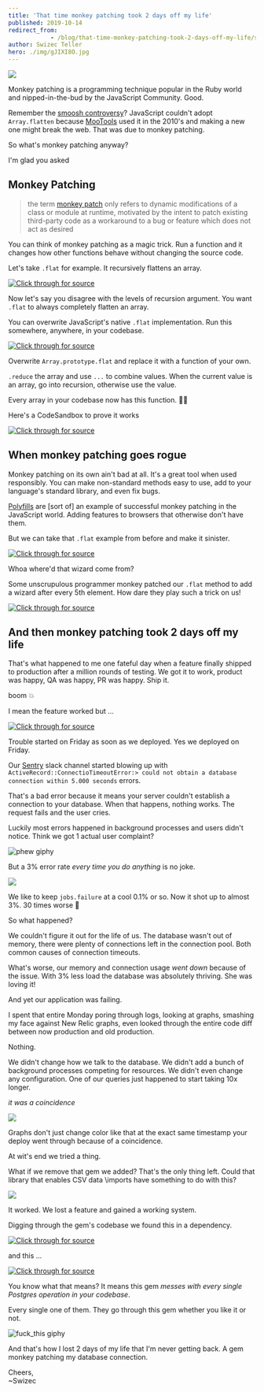 ```yaml
---
title: 'That time monkey patching took 2 days off my life'
published: 2019-10-14
redirect_from: 
            - /blog/that-time-monkey-patching-took-2-days-off-my-life/swizec/9216
author: Swizec Teller
hero: ./img/gJIXI8O.jpg
---
```

![](./img/gJIXI8O.jpg)





Monkey patching is a programming technique popular in the Ruby world and nipped-in-the-bud by the JavaScript Community. Good.



Remember the [smoosh controversy](https://developers.google.com/web/updates/2018/03/smooshgate)? JavaScript couldn't adopt `Array.flatten` because [MooTools](https://en.wikipedia.org/wiki/MooTools) used it in the 2010's and making a new one might break the web. That was due to monkey patching.



So what's monkey patching anyway?



I'm glad you asked



## Monkey Patching



> the term [monkey patch](https://en.wikipedia.org/wiki/Monkey_patch) only refers to dynamic modifications of a class or module at runtime, motivated by the intent to patch existing third-party code as a workaround to a bug or feature which does not act as desired



You can think of monkey patching as a magic trick. Run a function and it changes how other functions behave without changing the source code.



Let's take `.flat` for example. It recursively flattens an array.



[![Click through for source](./img/techletter.app-screenshot-1571068942459.png)](https://carbon.now.sh/?bg=rgba(255,255,255,1)&t=seti&l=javascript&ds=true&wc=true&wa=true&pv=48px&ph=32px&ln=false&code=%3E%20%5B1%2C%20%5B2%2C%203%2C%20%5B4%2C%205%5D%5D%5D.flat()%0A%2F%2F%20(4)%C2%A0%5B1%2C%202%2C%203%2C%20Array(2)%5D%0A%0A%3E%20%5B1%2C%20%5B2%2C%203%2C%20%5B4%2C%205%5D%5D%5D.flat(2)%0A%2F%2F%20(5)%C2%A0%5B1%2C%202%2C%203%2C%204%2C%205%5D)



Now let's say you disagree with the levels of recursion argument. You want `.flat` to always completely flatten an array.



You can overwrite JavaScript's native `.flat` implementation. Run this somewhere, anywhere, in your codebase.



[![Click through for source](./img/techletter.app-screenshot-1571068942189.png)](https://carbon.now.sh/?bg=rgba(255,255,255,1)&t=seti&l=javascript&ds=true&wc=true&wa=true&pv=48px&ph=32px&ln=false&code=Array.prototype.flat%20%3D%20function()%20%7B%0A%20%20return%20this.reduce((arr%2C%20cur)%20%3D%3E%20%7B%0A%20%20%20%20if%20(Array.isArray(cur))%20%7B%0A%20%20%20%20%20%20return%20%5B...arr%2C%20...cur.flat()%5D%3B%0A%20%20%20%20%7D%20else%20%7B%0A%20%20%20%20%20%20return%20%5B...arr%2C%20cur%5D%3B%0A%20%20%20%20%7D%0A%20%20%7D%2C%20%5B%5D)%3B%0A%7D%3B)



Overwrite `Array.prototype.flat` and replace it with a function of your own.



`.reduce` the array and use `...` to combine values. When the current value is an array, go into recursion, otherwise use the value.



Every array in your codebase now has this function. 🧙‍♂️



Here's a CodeSandbox to prove it works





[![Click through for source](./img/techletter.app-screenshot-1571068952841.png)](https://codesandbox.io/s/js-monkey-patch-jpwru)





## When monkey patching goes rogue



Monkey patching on its own ain't bad at all. It's a great tool when used responsibly. You can make non-standard methods easy to use, add to your language's standard library, and even fix bugs.



[Polyfills](https://en.wikipedia.org/wiki/Polyfill_(programming)) are \[sort of] an example of successful monkey patching in the JavaScript world. Adding features to browsers that otherwise don't have them.



But we can take that `.flat` example from before and make it sinister.



[![Click through for source](./img/techletter.app-screenshot-1571068942441.png)](https://carbon.now.sh/?bg=rgba(255,255,255,1)&t=seti&l=javascript&ds=true&wc=true&wa=true&pv=48px&ph=32px&ln=false&code=console.log(%5B1%2C%20%5B2%2C%203%5D%5D.flat())%3B%0A%2F%2F%20%5B1%2C%202%2C%203%5D%0A%0Aconsole.log(%5B1%2C%20%5B2%2C%203%2C%20%5B4%2C%205%5D%5D%5D.flat())%3B%0A%2F%2F%20%5B1%2C%202%2C%203%2C%204%2C%205%5D%0A%0Aconsole.log(%5B1%2C%20%5B2%2C%203%2C%20%5B4%2C%205%5D%2C%20%5B6%2C%207%2C%20%5B8%2C%209%2C%20%5B10%2C%2011%5D%5D%5D%5D%5D.flat())%3B%0A%2F%2F%20%5B1%2C%202%2C%203%2C%204%2C%205%2C%20%22%F0%9F%A7%99%E2%80%8D%E2%99%82%EF%B8%8F%22%2C%206%2C%207%2C%208%2C%209%2C%20%22%F0%9F%A7%99%E2%80%8D%E2%99%82%EF%B8%8F%22%2C%2010%2C%2011%5D)



Whoa where'd that wizard come from?



Some unscrupulous programmer monkey patched our `.flat` method to add a wizard after every 5th element. How dare they play such a trick on us!





[![Click through for source](./img/techletter.app-screenshot-1571068952960.png)](https://codesandbox.io/s/js-monkey-patch-bad-7r2zd)





## And then monkey patching took 2 days off my life



That's what happened to me one fateful day when a feature finally shipped to production after a million rounds of testing. We got it to work, product was happy, QA was happy, PR was happy. Ship it.



boom 💥



I mean the feature worked but ...





[![Click through for source](./img/techletter.app-screenshot-1571068941374.png)](https://twitter.com/Swizec/status/1181279294535790600)





Trouble started on Friday as soon as we deployed. Yes we deployed on Friday.



Our [Sentry](https://sentry.io/welcome/) slack channel started blowing up with `ActiveRecord::ConnectioTimeoutError:> could not obtain a database connection within 5.000 seconds` errors.



That's a bad error because it means your server couldn't establish a connection to your database. When that happens, nothing works. The request fails and the user cries.



Luckily most errors happened in background processes and users didn't notice. Think we got 1 actual user complaint?



![phew giphy](./img/media-EDt1m8p5hqXG8-giphy.gif)



But a 3% error rate _every time you do anything_ is no joke.



![](./img/1iOQWdy.png)



We like to keep `jobs.failure` at a cool 0.1% or so. Now it shot up to almost 3%. 30 times worse 😬



So what happened?



We couldn't figure it out for the life of us. The database wasn't out of memory, there were plenty of connections left in the connection pool. Both common causes of connection timeouts.



What's worse, our memory and connection usage _went down_ because of the issue. With 3% less load the database was absolutely thriving. She was loving it!



And yet our application was failing.



I spent that entire Monday poring through logs, looking at graphs, smashing my face against New Relic graphs, even looked through the entire code diff between now production and old production.



Nothing.



We didn't change how we talk to the database. We didn't add a bunch of background processes competing for resources. We didn't even change any configuration. One of our queries just happened to start taking 10x longer.



_it was a coincidence_



![](./img/ciOFmJZ.png)



Graphs don't just change color like that at the exact same timestamp your deploy went through because of a coincidence.



At wit's end we tried a thing.



What if we remove that gem we added? That's the only thing left. Could that library that enables CSV data \\imports have something to do with this?



![](./img/l5RwQu5.png)



It worked. We lost a feature and gained a working system.



Digging through the gem's codebase we found this in a dependency.



[![Click through for source](./img/techletter.app-screenshot-1571068942366.png)](https://carbon.now.sh/?bg=rgba(255,255,255,1)&t=seti&l=ruby&ds=true&wc=true&wa=true&pv=48px&ph=32px&ln=false&code=ActiveSupport.on_load(%3Aactive_record)%20do%0A%20%20require%20%22activerecord-\import%2Fbase%22%0Aend)



and this ...



[![Click through for source](./img/techletter.app-screenshot-1571068942460.png)](https://carbon.now.sh/?bg=rgba(255,255,255,1)&t=seti&l=ruby&ds=true&wc=true&wa=true&pv=48px&ph=32px&ln=false&code=class%20ActiveRecord%3A%3AConnectionAdapters%3A%3APostgreSQLAdapter%0A%20%20include%20ActiveRecord%3A%3AImport%3A%3APostgreSQLAdapter%0Aend)



You know what that means? It means this gem _messes with every single Postgres operation in your codebase_.



Every single one of them. They go through this gem whether you like it or not.



![fuck_this giphy](./img/media-3o7aD3FWKSEaExtk08-giphy-downsized-medium.gif)



And that's how I lost 2 days of my life that I'm never getting back. A gem monkey patching my database connection.



Cheers,  
~Swizec